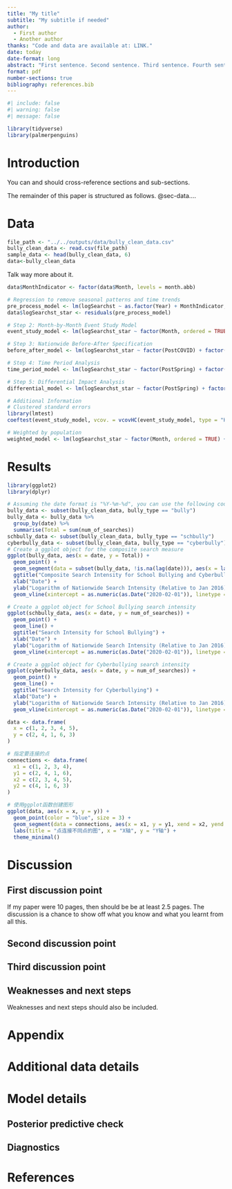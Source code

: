 ```yaml
---
title: "My title"
subtitle: "My subtitle if needed"
author: 
  - First author
  - Another author
thanks: "Code and data are available at: LINK."
date: today
date-format: long
abstract: "First sentence. Second sentence. Third sentence. Fourth sentence."
format: pdf
number-sections: true
bibliography: references.bib
---
```


```r
#| include: false
#| warning: false
#| message: false

library(tidyverse)
library(palmerpenguins)
```


# Introduction

You can and should cross-reference sections and sub-sections. 

The remainder of this paper is structured as follows. @sec-data....



# Data {#sec-data}
```r
file_path <- "../../outputs/data/bully_clean_data.csv"
bully_clean_data <- read.csv(file_path)
sample_data <- head(bully_clean_data, 6)
data<-bully_clean_data
```



Talk way more about it. 

```r
data$MonthIndicator <- factor(data$Month, levels = month.abb)

# Regression to remove seasonal patterns and time trends
pre_process_model <- lm(logSearchst ~ as.factor(Year) + MonthIndicator, data = data)
data$logSearchst_star <- residuals(pre_process_model)

# Step 2: Month-by-Month Event Study Model
event_study_model <- lm(logSearchst_star ~ factor(Month, ordered = TRUE) + alphaPriorYearst + factor(State), data = data)

# Step 3: Nationwide Before-After Specification
before_after_model <- lm(logSearchst_star ~ factor(PostCOVID) + factor(State), data = data)

# Step 4: Time Period Analysis
time_period_model <- lm(logSearchst_star ~ factor(PostSpring) + factor(PostSummer) + factor(PostFall) + factor(State), data = data)

# Step 5: Differential Impact Analysis
differential_model <- lm(logSearchst_star ~ factor(PostSpring) + factor(PostSummer) + factor(PostFall) + factor(PostFall) * InPersons + factor(State), data = data)

# Additional Information
# Clustered standard errors
library(lmtest)
coeftest(event_study_model, vcov. = vcovHC(event_study_model, type = "HC1"))

# Weighted by population
weighted_model <- lm(logSearchst_star ~ factor(Month, ordered = TRUE) + alphaPriorYearst + factor(State), data = data, weights = your_population_weights)
```



# Results

```r
library(ggplot2)
library(dplyr)

# Assuming the date format is "%Y-%m-%d", you can use the following code
bully_data <- subset(bully_clean_data, bully_type == "bully")
bully_data <- bully_data %>%
  group_by(date) %>%
  summarise(Total = sum(num_of_searches))
schbully_data <- subset(bully_clean_data, bully_type == "schbully")
cyberbully_data <- subset(bully_clean_data, bully_type == "cyberbully")
# Create a ggplot object for the composite search measure
ggplot(bully_data, aes(x = date, y = Total)) +
  geom_point() +
  geom_segment(data = subset(bully_data, !is.na(lag(date))), aes(x = lag(date), y = lag(Total), xend = date, yend = Total), color = "blue") +
  ggtitle("Composite Search Intensity for School Bullying and Cyberbullying") +
  xlab("Date") +
  ylab("Logarithm of Nationwide Search Intensity (Relative to Jan 2016)") +
  geom_vline(xintercept = as.numeric(as.Date("2020-02-01")), linetype = "dashed", color = "red")

# Create a ggplot object for School Bullying search intensity
ggplot(schbully_data, aes(x = date, y = num_of_searches)) +
  geom_point() +
  geom_line() +
  ggtitle("Search Intensity for School Bullying") +
  xlab("Date") +
  ylab("Logarithm of Nationwide Search Intensity (Relative to Jan 2016)") +
  geom_vline(xintercept = as.numeric(as.Date("2020-02-01")), linetype = "dashed", color = "red")

# Create a ggplot object for Cyberbullying search intensity
ggplot(cyberbully_data, aes(x = date, y = num_of_searches)) +
  geom_point() +
  geom_line() +
  ggtitle("Search Intensity for Cyberbullying") +
  xlab("Date") +
  ylab("Logarithm of Nationwide Search Intensity (Relative to Jan 2016)") +
  geom_vline(xintercept = as.numeric(as.Date("2020-02-01")), linetype = "dashed", color = "red")
```


```r
data <- data.frame(
  x = c(1, 2, 3, 4, 5),
  y = c(2, 4, 1, 6, 3)
)

# 指定要连接的点
connections <- data.frame(
  x1 = c(1, 2, 3, 4),
  y1 = c(2, 4, 1, 6),
  x2 = c(2, 3, 4, 5),
  y2 = c(4, 1, 6, 3)
)

# 使用ggplot函数创建图形
ggplot(data, aes(x = x, y = y)) +
  geom_point(color = "blue", size = 3) +
  geom_segment(data = connections, aes(x = x1, y = y1, xend = x2, yend = y2), color = "red") +
  labs(title = "点连接不同点的图", x = "X轴", y = "Y轴") +
  theme_minimal()
```



# Discussion

## First discussion point {#sec-first-point}

If my paper were 10 pages, then should be be at least 2.5 pages. The discussion is a chance to show off what you know and what you learnt from all this. 

## Second discussion point

## Third discussion point

## Weaknesses and next steps

Weaknesses and next steps should also be included.

\newpage

\appendix

# Appendix {-}


# Additional data details

# Model details {#sec-model-details}

## Posterior predictive check


## Diagnostics




\newpage


# References


